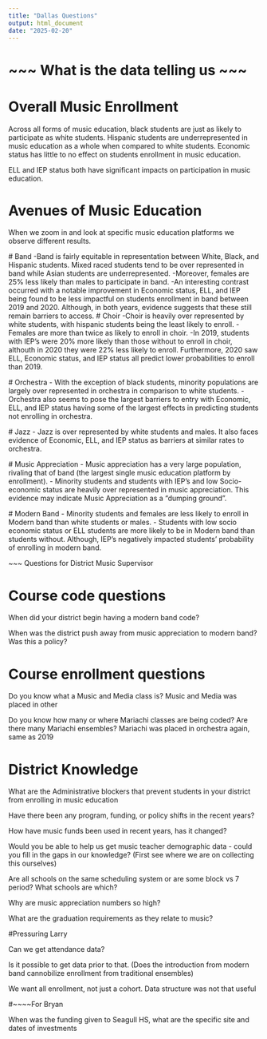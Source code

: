 ```yaml
---
title: "Dallas Questions"
output: html_document
date: "2025-02-20"
---
```

# ~~~ What is the data telling us ~~~

# Overall Music Enrollment
  Across all forms of music education, black students are just as likely to participate as white students.
  Hispanic students are underrepresented in music education as a whole when compared to white students.
  Economic status has little to no effect on students enrollment in music education.
  
  ELL and IEP status both have significant impacts on participation in music education.
  
# Avenues of Music Education
  When we zoom in and look at specific music education platforms we observe different results.
  
  # Band
      -Band is fairly equitable in representation between White, Black, and Hispanic students.
        Mixed raced students tend to be over represented in band while Asian students are underrepresented.
      -Moreover, females are 25% less likely than males to participate in band.
      -An interesting contrast occurred with a notable improvement in Economic status, ELL, and IEP being found 
          to be less impactful on students enrollment in band between 2019 and 2020. Although, in both years,
          evidence suggests that these still remain barriers to access.
  # Choir
      -Choir is heavily over represented by white students, with hispanic students being the least likely to enroll.
      -Females are more than twice as likely to enroll in choir.
      -In 2019, students with IEP's were 20% more likely than those without to enroll in choir, althouth in 2020
          they were 22% less likely to enroll. Furthermore, 2020 saw ELL, Economic status, and IEP status all
          predict lower probabilities to enroll than 2019.
          
  # Orchestra
      - With the exception of black students, minority populations are largely over represented in orchestra in                 comparison to white students.
      - Orchestra also seems to pose the largest barriers to entry with Economic, ELL, and IEP status having some of            the largest effects in predicting students not enrolling in orchestra.
      
  # Jazz
      - Jazz is over represented by white students and males. It also faces evidence of Economic, ELL, and IEP status            as barriers at similar rates to orchestra.
      
  # Music Appreciation
      - Music appreciation has a very large population, rivaling that of band (the largest single music education                 platform by enrollment).
      - Minority students and students with IEP's and low Socio-economic status are heavily over represented in music               appreciation. This evidence may indicate Music Appreciation as a "dumping ground".
      
  # Modern Band
      - Minority students and females are less likely to enroll in Modern band than white students or males. 
      - Students with low socio economic status or ELL students are more likely to be in Modern band than students                 without. Although, IEP's negatively impacted students' probability of enrolling in modern band.



~~~ Questions for District Music Supervisor

# Course code questions

When did your district begin having a modern band code?

  When was the district push away from music appreciation to modern band?
  Was this a policy?
  
# Course enrollment questions

Do you know what a Music and Media class is?
  Music and Media was placed in other

Do you know how many or where Mariachi classes are being coded?
  Are there many Mariachi ensembles?
  Mariachi was placed in orchestra again, same as 2019
  
# District Knowledge
  
What are the Administrative blockers that prevent students in your district from enrolling in music education

Have there been any program, funding, or policy shifts in the recent years?

How have music funds been used in recent years, has it changed?

Would you be able to help us get music teacher demographic data - could you fill in the gaps in our knowledge?
    (First see where we are on collecting this ourselves)
    
Are all schools on the same scheduling system or are some block vs 7 period?
  What schools are which?
  
Why are music appreciation numbers so high?

What are the graduation requirements as they relate to music?

#Pressuring Larry

Can we get attendance data?

Is it possible to get data prior to that.
  (Does the introduction from modern band cannobilize enrollment from traditional ensembles)
  
We want all enrollment, not just a cohort. 
  Data structure was not that useful
  
#~~~~For Bryan

When was the funding given to Seagull HS,
  what are the specific site and dates of investments
  

  

